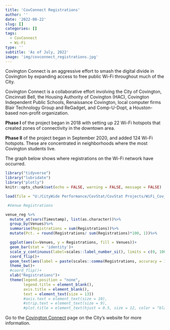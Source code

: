 ```yaml
---
title: 'CovConnect Registrations'
author: ''
date: '2022-08-22'
slug: []
categories: []
tags:
  - CovConnect
  - Wi-Fi
type: ''
subtitle: 'As of July, 2022'
image: 'img/covconnect_registrations.jpg'
---
```

Covington Connect is an aggressive effort to smash the digital divide in Covington by expanding access to free public Wi-Fi throughout much of the City.

Covington Connect is a collaborative effort involving the City of Covington, Cincinnati Bell, the Housing Authority of Covington (HAC), Covington Independent Public Schools, Renaissance Covington, local computer firms Blair Technology Group and ReGadget, and Comp-U-Dopt, a Houston-based non-profit organization.

**Phase I** of the project began in 2018 with setting up 22 Wi-Fi hotspots that created zones of connectivity in the downtown area.

**Phase II** of the project began in September 2020, and added 124 Wi-Fi hotspots. These are concentrated in neighborhoods where the most Covington students live. 

The graph below shows where registrations on the Wi-Fi network have occurred.

```r
library("tidyverse")
library("lubridate")
library("plotly")
knitr::opts_chunk$set(echo = FALSE, warning = FALSE, message = FALSE)

load(file = "U:/CityWide Performance/CovStat/CovStat Projects/WiFi_Cov_Connect/venue_registrations.RData", .GlobalEnv)

```

```r

 #Venue Registrations

venue_reg %>%
  mutate_at(vars(Timestamp), list(as.character))%>%
  group_by(Venues)%>%
  summarise(Registrations = sum(Registrations))%>%
  mutate(Pct. = round(Registrations/ sum(Registrations)*100, 1))%>%

  ggplot(aes(x=Venues, y = Registrations, fill = Venues))+
  geom_bar(stat = 'identity')+
  scale_y_continuous(label=scales::label_number_si(), limits = c(0, 10000), )+
  coord_flip()+
  geom_text(aes(label = paste(scales::comma(Registrations, accuracy = 1.0), " ", "(", Pct., "%", ")",sep = "")),hjust = -0.1,  size = 3.5)+
  theme_bw()+
  #coord_flip()+
  xlab("Registrations")+
  theme(legend.position = "none",
        legend.title = element_blank(), 
        axis.title = element_blank(),
        text = element_text(size = 13))
        #axis.text = element_text(size = 10),
        #strip.text = element_text(size = 9),
        #plot.title = element_text(hjust = 0.5, size = 12, color = "black"))

```



Go to the [Covington Connect](https://www.covingtonky.gov/government/covington-connect) page on the City's website for more information.\
